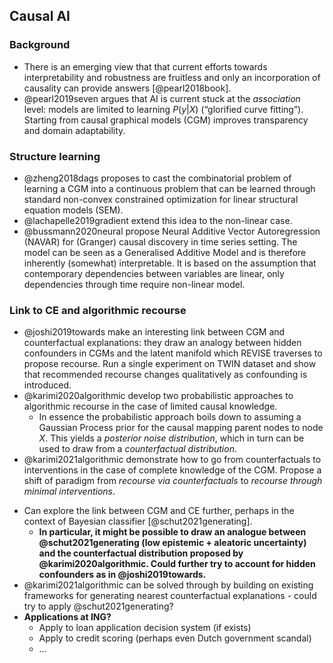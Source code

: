 ## Causal AI {#causal-ai}

### Background

- There is an emerging view that that current efforts towards interpretability and robustness are fruitless and only an incorporation of causality can provide answers [@pearl2018book].
- @pearl2019seven argues that AI is current stuck at the *association* level: models are limited to learning $P(y|X)$ ("glorified curve fitting"). Starting from causal graphical models (CGM) improves transparency and domain adaptability.

### Structure learning

- @zheng2018dags proposes to cast the combinatorial problem of learning a CGM into a continuous problem that can be learned through standard non-convex constrained optimization for linear structural equation models (SEM).
- @lachapelle2019gradient extend this idea to the non-linear case.
- @bussmann2020neural propose Neural Additive Vector Autoregression (NAVAR) for (Granger) causal discovery in time series setting. The model can be seen as a Generalised Additive Model and is therefore inherently (somewhat) interpretable. It is based on the assumption that contemporary dependencies between variables are linear, only dependencies through time require non-linear model.

### Link to CE and algorithmic recourse {#causal-ce}

- @joshi2019towards make an interesting link between CGM and counterfactual explanations: they draw an analogy between hidden confounders in CGMs and the latent manifold which REVISE traverses to propose recourse. Run a single experiment on TWIN dataset and show that recommended recourse changes qualitatively as confounding is introduced.
- @karimi2020algorithmic develop two probabilistic approaches to algorithmic recourse in the case of limited causal knowledge.
    - In essence the probabilistic approach boils down to assuming a Gaussian Process prior for the causal mapping parent nodes to node $X$. This yields a *posterior noise distribution*, which in turn can be used to draw from a *counterfactual distribution*.
- @karimi2021algorithmic demonstrate how to go from counterfactuals to interventions in the case of complete knowledge of the CGM. Propose a shift of paradigm from *recourse via counterfactuals* to *recourse through minimal interventions*.

::: {.thoughts}
- Can explore the link between CGM and CE further, perhaps in the context of Bayesian classifier [@schut2021generating].
    - **In particular, it might be possible to draw an analogue between @schut2021generating (low epistemic + aleatoric uncertainty) and the counterfactual distribution proposed by @karimi2020algorithmic. Could further try to account for hidden confounders as in @joshi2019towards.**
- @karimi2021algorithmic can be solved through by building on existing frameworks for generating nearest counterfactual explanations - could try to apply @schut2021generating?
- **Applications at ING?**
    - Apply to loan application decision system (if exists)
    - Apply to credit scoring (perhaps even Dutch government scandal)
    - ...
:::
